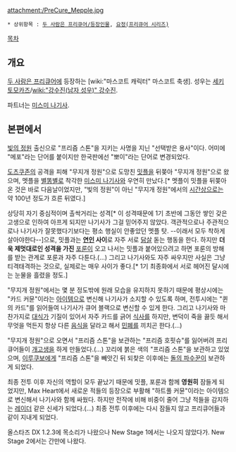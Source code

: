 attachment:/PreCure_Mepple.jpg

 * 상위항목 : [[두 사람은 프리큐어/등장인물]], [[요정(프리큐어 시리즈)]]

[[목차]]
== 개요 ==
[[두 사람은 프리큐어]]에 등장하는 [wiki:"마스코트 캐릭터" 마스코트 축생]. 성우는 [[세키 토모카즈]]/[[wiki:"강수진(남자 성우)" 강수진]].

파트너는 [[미스미 나기사]].

== 본편에서 ==
[[빛의 정원]] 출신으로 "프리즘 스톤"을 지키는 사명을 지닌 "선택받은 용사"이다. 어미에 "메포"라는 단어를 붙이지만 한국판에선 "뽀이"라는 단어로 변경되었다.
 
[[도츠쿠존]]의 공격을 피해 "무지개 정원"으로 도망친 [[밋플]]을 뒤쫒아 "무지개 정원"으로 왔으며, 멧플을 [[별똥별]]로 착각한 [[미스미 나기사]]와 우연히 만났다.[* 멧플이 밋플을 뒤쫒아 온 것은 바로 다음날이었지만, "빛의 정원"이 아닌 "무지개 정원"에서의 [[시간]]상으로는 약 100년 정도가 흐른 뒤였다.]

상당히 자기 중심적이며 촐싹거리는 성격[* 이 성격때문에 1기 초반에 그동안 쌓인 갖은 고생으로 인하여 아프게 되지만 나기사가 그걸 믿어주지 않았다. 객관적으로나 주관적으로나 나기사가 잘못했다기보다는 평소 행실이 안좋았던 멧플 탓. --이래서 모두 착하게 살아야한다--]으로, 밋플과는 '''[[연인]] 사이'''로 자주 서로 [[닭살]] 돋는 행동을 한다. 하지만 '''더욱 제멋대로인 성격을 가진''' [[포룬]]이 오고 나서는 밋플과 붙어있으려고 하면 포룬의 방해를 받는 관계로 포룬과 자주 다툰다.(…) 그리고 나기사와도 자주 싸우지만 사실은 그냥 티격태격하는 것으로, 실제로는 매우 사이가 좋다.[* 1기 최종화에서 서로 헤어진 달시에는 눈물을 흘렸을 정도.]

"무지개 정원"에서는 몇 분 정도밖에 원래 모습을 유지하지 못하기 때문에 평상시에는 "카드 커뮨"이라는 [[아이템]]으로 변신해 나기사가 소지할 수 있도록 하며, 전투시에는 "퀸의 카드"를 읽어들여 나기사가 큐어 블랙으로 변신할 수 있게 한다. 그리고 나기사와 마찬가지로 [[대식가]] 기질이 있어서 자주 카드를 긁어 [[식사]]를 하지만, 변덕이 죽을 끓듯 해서 무엇을 먹든지 항상 다른 [[음식]]을 달라고 해서 [[민폐]]를 끼치곤 한다.(…)

"무지개 정원"으로 오면서 "프리즘 스톤"을 보관하는 "프리즘 호핏슈"를 잃어버려 프리큐어들이 [[개고생]]을 하게 만들었다.(…) 꼬리에 붉은 색의 "프리즘 스톤"을 보관하고 있었으며, [[이루쿠보]]에게 "프리즘 스톤"을 빼앗긴 뒤 되찾은 이후에는 [[돌의 파수꾼]]이 보관하게 되었다.

최종 전투 이후 자신의 역할이 모두 끝났기 때문에 밋플, 포룬과 함께 '''영원히''' 잠들게 되었지만, Max Heart에서 새로운 적들의 등장으로 부활해 "하트풀 커뮨"이라는 아이템으로 변신해서 나기사와 함께 싸웠다. 하지만 전작에 비해 비중이 줄어 그냥 적들을 감지하는 [[레이더]] 같은 신세가 되었다.(…) 최종 전투 이후에는 다시 잠들지 않고 프리큐어들과 같이 지내게 되었다.

올스타즈 DX 1.2.3에 목소리가 나왔으나 New Stage 1에서는 나오지 않았다가. New Stage 2에서는 간만에 나왔다.
